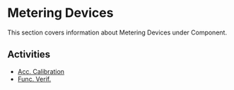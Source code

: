 # Metering Devices

This section covers information about Metering Devices under Component.

## Activities

- [Acc. Calibration](/docs/component/metering-devices/acc-calibration)
- [Func. Verif.](/docs/component/metering-devices/func-verif)

